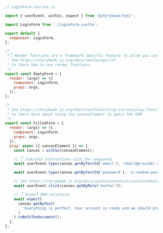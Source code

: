 ```js
// LoginForm.stories.js

import { userEvent, within, expect } from '@storybook/test';

import LoginForm from './LoginForm.svelte';

export default {
  component: LoginForm,
};

/*
 *👇 Render functions are a framework specific feature to allow you control on how the component renders.
 * See https://storybook.js.org/docs/svelte/api/csf
 * to learn how to use render functions.
 */
export const EmptyForm = {
  render: (args) => ({
    Component: LoginForm,
    props: args,
  }),
};

/*
 * See https://storybook.js.org/docs/svelte/writing-stories/play-function#working-with-the-canvas
 * to learn more about using the canvasElement to query the DOM
 */
export const FilledForm = {
  render: (args) => ({
    Component: LoginForm,
    props: args,
  }),
  play: async ({ canvasElement }) => {
    const canvas = within(canvasElement);

    // 👇 Simulate interactions with the component
    await userEvent.type(canvas.getByTestId('email'), 'email@provider.com');

    await userEvent.type(canvas.getByTestId('password'), 'a-random-password');

    // See https://storybook.js.org/docs/svelte/essentials/actions#automatically-matching-args to learn how to setup logging in the Actions panel
    await userEvent.click(canvas.getByRole('button'));

    // 👇 Assert DOM structure
    await expect(
      canvas.getByText(
        'Everything is perfect. Your account is ready and we should probably get you started!'
      )
    ).toBeInTheDocument();
  },
};
```
